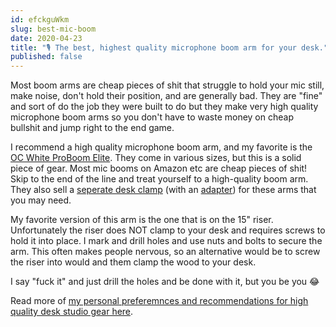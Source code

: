 ```yaml
---
id: efckguWkm
slug: best-mic-boom
date: 2020-04-23
title: "🎙 The best, highest quality microphone boom arm for your desk."
published: false
---
```

Most boom arms are cheap pieces of shit that struggle to hold your mic still, make noise, don't hold their position, and are generally bad. They are "fine" and sort of do the job they were built to do but they make very high quality microphone boom arms so you don't have to waste money on cheap bullshit and jump right to the end game.

I recommend a high quality microphone boom arm, and my favorite is the [OC White ProBoom Elite](https://www.ocwhite.com/product-category/broadcast-arms/proboom/). They come in various sizes, but this is a solid piece of gear. Most mic booms on Amazon etc are cheap pieces of shit! Skip to the end of the line and treat yourself to a high-quality boom arm. They also sell a [seperate desk clamp](https://www.ocwhite.com/product/ultima-ulp-clamp/) (with an [adapter](https://www.ocwhite.com/product/ultima-16202-reducing-bushing-for-proboom/)) for these arms that you may need.

My favorite version of this arm is the one that is on the 15" riser. Unfortunately the riser does NOT clamp to your desk and requires screws to hold it into place. I mark and drill holes and use nuts and bolts to secure the arm. This often makes people nervous, so an alternative would be to screw the riser into would and them clamp the wood to your desk.

I say "fuck it" and just drill the holes and be done with it, but you be you 😂

Read more of [my personal preferemnces and recommendations for high quality desk studio gear here](/dSLR-webcam-for-live-streaming).